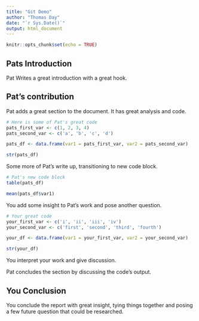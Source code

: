 ```yaml
---
title: "Git Demo"
author: "Thomas Day"
date: "`r Sys.Date()`"
output: html_document
---
```


```r
knitr::opts_chunk$set(echo = TRUE)
```

## Pats Introduction

Pat Writes a great introduction with a great hook.

## Pat's contribution

Pat adds a great section to the document. It has great analysis and code.

```r
# Here is some of Pat's great code
pats_first_var <- c(1, 2, 3, 4)
pats_second_var <- c('a', 'b', 'c', 'd')

pats_df <- data.frame(var1 = pats_first_var, var2 = pats_second_var)

str(pats_df)
```

Some more of Pat's write up, transitioning to new code block.

```r
# Pat's new code block
table(pats_df)

mean(pats_df$var1)
```

You add some insight to Pat's work and pose another question.

```r
# Your great code
your_first_var <- c('i', 'ii', 'iii', 'iv')
your_second_var <- c('first', 'second', 'third', 'fourth')

your_df <- data.frame(var1 = your_first_var, var2 = your_second_var)

str(your_df)
```

You interpret your work and give discussion.

Pat concludes the section by discussing the code's output.

## You Conclusion

You conclude the report with great insight, tying things together and posing a few future question that could be researched. 
